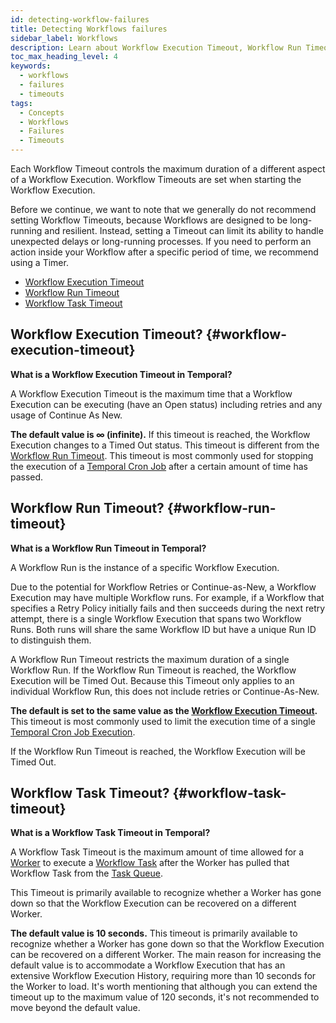 ```yaml
---
id: detecting-workflow-failures
title: Detecting Workflows failures
sidebar_label: Workflows
description: Learn about Workflow Execution Timeout, Workflow Run Timeout, and Workflow Task Timeout in Temporal. Maximize Workflow efficiency and manage durations effectively.
toc_max_heading_level: 4
keywords:
  - workflows
  - failures
  - timeouts
tags:
  - Concepts
  - Workflows
  - Failures
  - Timeouts
---
```



Each Workflow Timeout controls the maximum duration of a different aspect of a Workflow Execution. Workflow Timeouts are set when starting the Workflow Execution.

Before we continue, we want to note that we generally do not recommend setting Workflow Timeouts, because Workflows are designed to be long-running and resilient. Instead, setting a Timeout can limit its ability to handle unexpected delays or long-running processes. If you need to perform an action inside your Workflow after a specific period of time, we recommend using a Timer.

- [Workflow Execution Timeout](#workflow-execution-timeout)
- [Workflow Run Timeout](#workflow-run-timeout)
- [Workflow Task Timeout](#workflow-task-timeout)

## Workflow Execution Timeout? {#workflow-execution-timeout}

**What is a Workflow Execution Timeout in Temporal?**

A Workflow Execution Timeout is the maximum time that a Workflow Execution can be executing (have an Open status) including retries and any usage of Continue As New.

<RelatedReadContainer>
    <RelatedReadItem path="/develop/go/failure-detection#workflow-timeouts" text="Set a Workflow Execution Timeout using the Go SDK" archetype="feature-guide" />
    <RelatedReadItem path="/develop/java/failure-detection#workflow-timeouts" text="Set a Workflow Execution Timeout using the Java SDK" archetype="feature-guide" />
    <RelatedReadItem path="/develop/php/failure-detection#workflow-timeouts" text="Set a Workflow Execution Timeout using the PHP SDK" archetype="feature-guide" />
    <RelatedReadItem path="/develop/python/failure-detection#workflow-timeouts" text="Set a Workflow Execution Timeout using the Python SDK" archetype="feature-guide" />
    <RelatedReadItem path="/develop/typescript/failure-detection#workflow-timeouts" text="Set a Workflow Execution Timeout using the TypeScript SDK" archetype="feature-guide" />
    <RelatedReadItem path="/develop/dotnet/failure-detection#workflow-timeouts" text="Set a Workflow Execution Timeout using the .NET SDK" archetype="feature-guide" />
</RelatedReadContainer>

<CaptionedImage
    src="/diagrams/workflow-execution-timeout.svg"
    title="Workflow Execution Timeout period" />

**The default value is ∞ (infinite).**
If this timeout is reached, the Workflow Execution changes to a Timed Out status.
This timeout is different from the [Workflow Run Timeout](#workflow-run-timeout).
This timeout is most commonly used for stopping the execution of a [Temporal Cron Job](/cron-job) after a certain amount of time has passed.

## Workflow Run Timeout? {#workflow-run-timeout}

**What is a Workflow Run Timeout in Temporal?**

A Workflow Run is the instance of a specific Workflow Execution.

Due to the potential for Workflow Retries or Continue-as-New, a Workflow Execution may have multiple Workflow runs. For example, if a Workflow that specifies a Retry Policy initially fails and then succeeds during the next retry attempt, there is a single Workflow Execution that spans two Workflow Runs. Both runs will share the same Workflow ID but have a unique Run ID to distinguish them.

A Workflow Run Timeout restricts the maximum duration of a single Workflow Run. If the Workflow Run Timeout is reached, the Workflow Execution will be Timed Out. Because this Timeout only applies to an individual Workflow Run, this does not include retries or Continue-As-New.

<RelatedReadContainer>
    <RelatedReadItem path="/develop/go/failure-detection#workflow-timeouts" text="Set a Workflow Run Timeout using the Go SDK" archetype="feature-guide" />
    <RelatedReadItem path="/develop/java/failure-detection#workflow-timeouts" text="Set a Workflow Run Timeout using the Java SDK" archetype="feature-guide" />
    <RelatedReadItem path="/develop/php/failure-detection#workflow-timeouts" text="Set a Workflow Run Timeout using the PHP SDK" archetype="feature-guide" />
    <RelatedReadItem path="/develop/python/failure-detection#workflow-timeouts" text="Set a Workflow Run Timeout using the Python SDK" archetype="feature-guide" />
    <RelatedReadItem path="/develop/typescript/failure-detection#workflow-timeouts" text="Set a Workflow Run Timeout using the TypeScript SDK" archetype="feature-guide" />
    <RelatedReadItem path="/develop/dotnet/failure-detection#workflow-timeouts" text="Set a Workflow Timeout using the .NET SDK" archetype="feature-guide" />
</RelatedReadContainer>

<CaptionedImage
    src="/diagrams/workflow-run-timeout.svg"
    title="Workflow Run Timeout period" />

**The default is set to the same value as the [Workflow Execution Timeout](#workflow-execution-timeout).**
This timeout is most commonly used to limit the execution time of a single [Temporal Cron Job Execution](/cron-job).

If the Workflow Run Timeout is reached, the Workflow Execution will be Timed Out.

## Workflow Task Timeout? {#workflow-task-timeout}

**What is a Workflow Task Timeout in Temporal?**

A Workflow Task Timeout is the maximum amount of time allowed for a [Worker](/workers#worker) to execute a [Workflow Task](/tasks#workflow-task) after the Worker has pulled that Workflow Task from the [Task Queue](/task-queue).

This Timeout is primarily available to recognize whether a Worker has gone down so that the Workflow Execution can be recovered on a different Worker.

<RelatedReadContainer>
    <RelatedReadItem path="/develop/go/failure-detection#workflow-timeouts" text="Set a Workflow Task Timeout using the Go SDK" archetype="feature-guide" />
    <RelatedReadItem path="/develop/java/failure-detection#workflow-timeouts" text="Set a Workflow Task Timeout using the Java SDK" archetype="feature-guide" />
    <RelatedReadItem path="/develop/php/failure-detection#workflow-timeouts" text="Set a Workflow Task Timeout using the PHP SDK" archetype="feature-guide" />
    <RelatedReadItem path="/develop/python/failure-detection#workflow-timeouts" text="Set a Workflow Task Timeout using the Python SDK" archetype="feature-guide" />
    <RelatedReadItem path="/develop/typescript/failure-detection#workflow-timeouts" text="Set a Workflow Task Timeout using the TypeScript SDK" archetype="feature-guide" />
    <RelatedReadItem path="/develop/dotnet/failure-detection#workflow-timeouts" text="Set a Workflow Task Timeout using the .NET SDK" archetype="feature-guide" />
</RelatedReadContainer>

<CaptionedImage
    src="/diagrams/workflow-task-timeout.svg"
    title="Workflow Task Timeout period" />

**The default value is 10 seconds.**
This timeout is primarily available to recognize whether a Worker has gone down so that the Workflow Execution can be recovered on a different Worker.
The main reason for increasing the default value is to accommodate a Workflow Execution that has an extensive Workflow Execution History, requiring more than 10 seconds for the Worker to load.
It's worth mentioning that although you can extend the timeout up to the maximum value of 120 seconds, it's not recommended to move beyond the default value.
